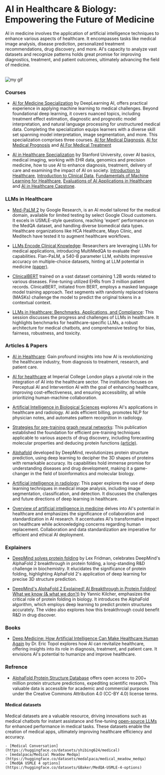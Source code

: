 # AI in Healthcare & Biology: Empowering the Future of Medicine

AI in medicine involves the application of artificial intelligence techniques to enhance various aspects of healthcare. It encompasses tasks like medical image analysis, disease prediction, personalized treatment recommendations, drug discovery, and more. AI's capacity to analyze vast datasets and recognize patterns holds great promise for improving diagnostics, treatment, and patient outcomes, ultimately advancing the field of medicine.

<br />

<Image src={myGif} alt="my gif" />

### Courses

- [AI for Medicine Specialization](https://www.deeplearning.ai/courses/ai-for-medicine-specialization/) by DeepLearning AI, offers practical experience in applying machine learning to medical challenges. Beyond foundational deep learning, it covers nuanced topics, including treatment effect estimation, diagnostic and prognostic model interpretation, and natural language processing for unstructured medical data. Completing the specialization equips learners with a diverse skill set spanning model interpretation, image segmentation, and more. This specialization comprises three courses.
  [AI for Medical Diagnosis](https://www.coursera.org/learn/ai-for-medical-diagnosis?specialization=ai-for-medicine),
  [AI for Medical Prognosis](https://www.coursera.org/learn/ai-for-medical-prognosis?specialization=ai-for-medicine) and
  [AI For Medical Treatment](https://www.coursera.org/learn/ai-for-medical-treatment?specialization=ai-for-medicine)

- [AI in Healthcare Specialization](https://www.coursera.org/specializations/ai-healthcare?) by Stanford University, cover AI basics, medical imaging, working with EHR data, genomics and precision medicine, how to use AI to enhance diagnosis, treatment, delivery of care and examining the impact of AI on society.
  [Introduction to Healthcare](https://www.coursera.org/learn/intro-to-healthcare?specialization=ai-healthcare), [Introduction to Clinical Data](https://www.coursera.org/learn/introduction-clinical-data?specialization=ai-healthcare), [Fundamentals of Machine Learning for Healthcare](https://www.coursera.org/learn/fundamental-machine-learning-healthcare?specialization=ai-healthcare), [Evaluations of AI Applications in Healthcare](https://www.coursera.org/learn/evaluations-ai-applications-healthcare?specialization=ai-healthcare) and [AI in Healthcare Capstone](https://www.coursera.org/learn/ai-in-healthcare-capstone?specialization=ai-healthcare).

### LLMs in Healthcare

- [Med-PaLM 2](https://sites.research.google/med-palm/) by Google Research, is an AI model tailored for the medical domain, available for limited testing by select Google Cloud customers. It excels in USMLE-style questions, reaching 'expert' performance on the MedQA dataset, and handling diverse biomedical data types. Healthcare organizations like HCA Healthcare, Mayo Clinic, and Meditech have tested it to augment healthcare workflows.

- [LLMs Encode Clinical Knowledge](https://www.youtube.com/watch?v=saWEFDRuNJc): Researchers are leveraging LLMs for medical applications, introducing MultiMedQA to evaluate their capabilities. Flan-PaLM, a 540-B parameter LLM, exhibits impressive accuracy on multiple-choice datasets, hinting at LLM potential in medicine [(paper)](https://arxiv.org/abs/2212.13138).

- [ClinicalBERT](https://huggingface.co/medicalai/ClinicalBERT) trained on a vast dataset containing 1.2B words related to various diseases. Fine-tuning utilized EHRs from 3 million patient records. ClinicalBERT, initiated from BERT, employs a masked language model training approach. Text segments with randomly replaced tokens (MASKs) challenge the model to predict the original tokens in a contextual context.

- [LLMs in Healthcare: Benchmarks, Applications, and Compliance](https://www.youtube.com/watch?v=NXN-kMWq6aY): This session discusses the progress and challenges of LLMs in healthcare. It highlights benchmarks for healthcare-specific LLMs, a robust architecture for medical chatbots, and comprehensive testing for bias, fairness, robustness, and toxicity.

### Articles & Papers

- [AI in Healthcare](https://www.ncbi.nlm.nih.gov/pmc/articles/PMC8285156/): Gain profound insights into how AI is revolutionizing the healthcare industry, from diagnosis to treatment, research, and patient care.

- [AI for healthcare](https://www.imperial.ac.uk/stories/healthcare-ai/) at Imperial College London plays a pivotal role in the integration of AI into the healthcare sector. The institution focuses on Perceptual AI and Intervention AI with the goal of enhancing healthcare, improving cost-effectiveness, and ensuring accessibility, all while prioritizing human-machine collaboration.

- [Artificial Intelligence in Biological Sciences](https://www.ncbi.nlm.nih.gov/pmc/articles/PMC9505413/) explores AI's applications in healthcare and radiology. AI aids efficient billing, promotes NLP for physician notes, and automates pattern recognition in radiology.

- [Strategies for pre-training graph neural networks](https://arxiv.org/pdf/1905.12265.pdf): This publication established the foundation for efficient pre-training techniques applicable to various aspects of drug discovery, including forecasting molecular properties and deducing protein functions [(article)](https://snap.stanford.edu/gnn-pretrain/).

- [Alphafold](https://www.deepmind.com/research/highlighted-research/alphafold) developed by DeepMind, revolutionizes protein structure prediction, using deep learning to decipher the 3D shapes of proteins with remarkable accuracy. Its capabilities hold immense promise for understanding diseases and drug development, making it a game-changer in the field of bioinformatics and molecular biology.

- [Artificial intelligence in radiology](https://www.ncbi.nlm.nih.gov/pmc/articles/PMC6268174/): This paper explores the use of deep learning techniques in medical image analysis, including image segmentation, classification, and detection. It discusses the challenges and future directions of deep learning in healthcare.

- [Overview of artificial intelligence in medicine](https://www.ncbi.nlm.nih.gov/pmc/articles/PMC6691444/) delves into AI's potential in healthcare and emphasizes the significance of collaboration and standardization in AI research. It accentuates AI's transformative impact on healthcare while acknowledging concerns regarding human replacement. Collaboration and data standardization are imperative for efficient and ethical AI deployment.

### Explainers

- [DeepMind solves protein folding](https://www.youtube.com/watch?v=W7wJDJ56c88&t=834s) by Lex Fridman, celebrates DeepMind's AlphaFold 2 breakthrough in protein folding, a long-standing R&D challenge in biochemistry. It elucidates the significance of protein folding, highlighting AlphaFold 2's application of deep learning for precise 3D structure prediction. 

- [DeepMind's AlphaFold 2 Explained! AI Breakthrough in Protein Folding! What we know (& what we don't)](https://www.youtube.com/watch?v=B9PL__gVxLI&t=1008s) by Yannic Kilcher, emphasizes the critical role of protein folding in biology. It introduces the AlphaFold algorithm, which employs deep learning to predict protein structures accurately. The video also explores how this breakthrough could benefit R&D in drug discover.

### Books

- [Deep Medicine: How Artificial Intelligence Can Make Healthcare Human Again](https://www.goodreads.com/book/show/40915762-deep-medicine?ac=1&from_search=true&qid=02l01eRRvd&rank=1) by Dr. Eric Topol explores how AI can revitalize healthcare, offering insights into its role in diagnosis, treatment, and patient care. It envisions AI's potential to humanize and improve healthcare.

### Refrence

- [AlphaFold Protein Structure Database](https://alphafold.ebi.ac.uk/) offers open access to 200+ million protein structure predictions, expediting scientific research. This valuable data is accessible for academic and commercial purposes under the Creative Commons Attribution 4.0 (CC-BY 4.0) license terms.

#### Medical datasets

Medical datasets are a valuable resource, driving innovations such as medical chatbots for instant assistance and fine-tuning [open-source LLMs]() for enhanced performance in medical tasks. These datasets enable the creation of medical apps, ultimately improving healthcare efficiency and accuracy.

    - [Medical Conversation](https://huggingface.co/datasets/shibing624/medical)
    - [medalpaca/Medical Meadow Medqa](https://huggingface.co/datasets/medalpaca/medical_meadow_medqa)
    - [MedQA USMLE 4 options](https://huggingface.co/datasets/GBaker/MedQA-USMLE-4-options)
